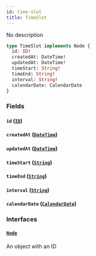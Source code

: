```yaml
---
id: time-slot
title: TimeSlot
---
```


No description

```graphql
type TimeSlot implements Node {
  id: ID!
  createdAt: DateTime!
  updatedAt: DateTime!
  timeStart: String!
  timeEnd: String!
  interval: String!
  calendarDate: CalendarDate
}
```

### Fields

#### `id` ([`ID`](../../rate-manager-service/scalars/id))

#### `createdAt` ([`DateTime`](../../rate-manager-service/scalars/date-time))

#### `updatedAt` ([`DateTime`](../../rate-manager-service/scalars/date-time))

#### `timeStart` ([`String`](../../rate-manager-service/scalars/string))

#### `timeEnd` ([`String`](../../rate-manager-service/scalars/string))

#### `interval` ([`String`](../../rate-manager-service/scalars/string))

#### `calendarDate` ([`CalendarDate`](../../rate-manager-service/objects/calendar-date))

### Interfaces

#### [`Node`](../../rate-manager-service/interfaces/node)

An object with an ID
